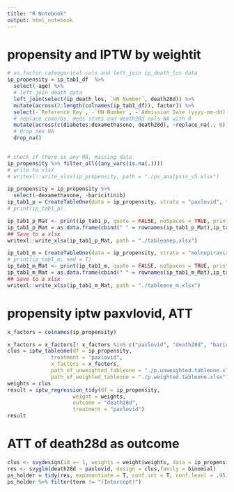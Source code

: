 ```yaml
---
title: "R Notebook"
output: html_notebook
---
```


# propensity and IPTW by weightit

```r
# as.factor cateogorical cols and left_join ip_death_los data
ip_propensity = ip_tab1_df  %>%
  select(-age) %>%
  # left-join death data
  left_join(select(ip_death_los, `HN Number`, death28d)) %>%
  mutate(across(2:length(colnames(ip_tab1_df)), factor)) %>%
  select(-`Reference Key`, -`HN Number`, -`Admission Date (yyyy-mm-dd)`)  %>%
  # replace comorbs, meds stats and death28d cols NA with 0
  mutate(across(c(diabetes:dexamethasone, death28d), ~replace_na(., 0))) %>%
  # drop sex NA
  drop_na() 
  

# check if there is any NA, missing data
ip_propensity %>% filter_all((any_vars(is.na(.))))
# write to xlsx
# writexl::write_xlsx(ip_propensity, path = "./ps_analysis_v5.xlsx")

ip_propensity = ip_propensity %>%
  select(-dexamethasone, -baricitinib)
ip_tab1_p = CreateTableOne(data = ip_propensity, strata = "paxlovid", test = F)
# print(ip_tab1_p)

ip_tab1_p_Mat <- print(ip_tab1_p, quote = FALSE, noSpaces = TRUE, printToggle = FALSE, smd = T)
ip_tab1_p_Mat = as.data.frame(cbind(" " = rownames(ip_tab1_p_Mat),ip_tab1_p_Mat))
## Save to a xlsx
writexl::write_xlsx(ip_tab1_p_Mat, path = "./tableonep.xlsx")

ip_tab1_m = CreateTableOne(data = ip_propensity, strata = "molnupiravir", test = F)
# print(ip_tab1_m, smd = T)
ip_tab1_m_Mat <- print(ip_tab1_m, quote = FALSE, noSpaces = TRUE, printToggle = FALSE, smd = T)
ip_tab1_m_Mat = as.data.frame(cbind(" " = rownames(ip_tab1_m_Mat),ip_tab1_m_Mat))
## Save to a xlsx
writexl::write_xlsx(ip_tab1_m_Mat, path = "./tableone_m.xlsx")
```

# propensity iptw paxvlovid, ATT

```r
x_factors = colnames(ip_propensity)

x_factors = x_factors[! x_factors %in% c("paxlovid", "death28d", "baricitinib", "dexamethasone", "parkinsons")]
clus = iptw_tableone(df = ip_propensity, 
              treatment = "paxlovid",
              x_factors = x_factors,
              path_of_unweighted_tableone = "./p.unweighted.tableone.xlsx",
              path_of_weighted_tableone = "./p.weighted.tableone.xlsx")
weights = clus
result = iptw_regression_tidy(df = ip_propensity, 
                     weight = weights, 
                     outcome = "death28d",
                     treatment = "paxlovid")
result
```

# ATT of death28d as outcome

```r
clus <- svydesign(id =~ 1, weights = weight$weights, data = ip_propensity)
res <- svyglm(death28d ~ paxlovid, design = clus,family = binomial)
ps_holder = tidy(res, exponentiate = T, conf.int = T, conf.level = .95)
ps_holder %>% filter(term != "(Intercept)")
```




